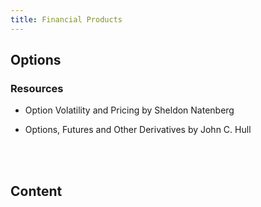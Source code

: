 ```yaml
---
title: Financial Products
---
```


## Options 

### Resources

* Option Volatility and Pricing by Sheldon Natenberg

* Options, Futures and Other Derivatives by John C. Hull 

<br/><br/>

## Content
